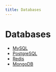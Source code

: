 ```yaml
---
title: Databases
---
```


# Databases

- [MySQL](/configuration/databases/mysql)
- [PostgreSQL](/configuration/databases/postgresql)
- [Redis](/configuration/databases/redis)
- [MongoDB](/configuration/databases/mongodb)
